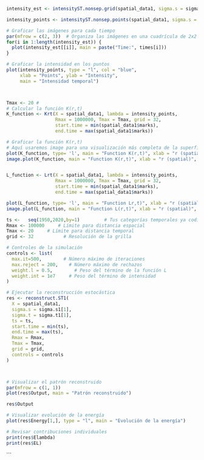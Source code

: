 ```{r}

intensity_est <- intensityST.nonsep.grid(spatial_data1, sigma.s = sigma.s1[1], sigma.t = sigma.t1[1], times = times , start.time=min(spatial_data1$marks),end.time=max(spatial_data1$marks))

intensity_points <- intensityST.nonsep.points(spatial_data1, sigma.s = sigma.s1[1], sigma.t = sigma.t1[1], start.time=min(spatial_data1$marks),end.time=max(spatial_data1$marks))

# Graficar las imágenes para cada tiempo
par(mfrow = c(2, 3))  # Organiza las imágenes en una cuadrícula de 2x2
for(i in 1:length(intensity_est)) {
  plot(intensity_est[[i]], main = paste("Time:", times[i]))
}

# Graficar la intensidad en los puntos
plot(intensity_points, type = "l", col = "blue", 
     xlab = "Points", ylab = "Intensity",
     main = "Intensidad temporal")



Tmax <- 20 #
# Calcular la función K(r,t)
K_function <- Krt(X = spatial_data1, lambda = intensity_points, 
                  Rmax = 1000000, Tmax = Tmax, grid = 32, 
                  start.time = min(spatial_data1$marks), 
                  end.time = max(spatial_data1$marks))

# Graficar la función K(r,t)
# Aquí usaremos image para una visualización más completa de la superficie.
plot(K_function, type= 'l', main = "Function K(r,t)", xlab = "r (spatial)", ylab = "t (temporal)")
image.plot(K_function, main = "Function K(r,t)", xlab = "r (spatial)", ylab = "t (temporal)")


L_function <- Lrt(X = spatial_data1, lambda = intensity_points, 
                  Rmax = 1000000, Tmax = Tmax, grid = 32, 
                  start.time = min(spatial_data1$marks), 
                  end.time = max(spatial_data1$marks))

plot(L_function, type= 'l', main = "Function Lr,t)", xlab = "r (spatial)", ylab = "t (temporal)")
image.plot(L_function, main = "Function L(r,t)", xlab = "r (spatial)", ylab = "t (temporal)")

ts <-   seq(1950,2020,by=1)         # Tus categorías temporales ya codificadas como 1 a 7
Rmax <- 100000     # Límite para distancia espacial
Tmax <- 20     # Límite para distancia temporal
grid <- 32           # Resolución de la grilla

# Controles de la simulación
controls <- list(
  max.it=500,        # Número máximo de iteraciones
  max.reject = 200,    # Número máximo de rechazos
  weight.l = 0.5,        # Peso del término de la función L
  weight.int = 1e7     # Peso del término de intensidad
)

# Ejecutar la reconstrucción estocástica
res <- reconstruct.ST1(
  X = spatial_data1,
  sigma.s = sigma.s1[1],
  sigma.t = sigma.t1[1],
  ts = ts,
  start.time = min(ts),
  end.time = max(ts),
  Rmax = Rmax,
  Tmax = Tmax,
  grid = grid,      
  controls = controls
)



# Visualizar el patrón reconstruido
par(mfrow = c(1, 1))
plot(res$Output, main = "Patrón reconstruido")

res$Output

# Visualizar evolución de la energía
plot(res$Energy[1,], type = "l", main = "Evolución de la energía")

# Revisar contribuciones individuales
print(res$Elambda)
print(res$EL)

```
```

